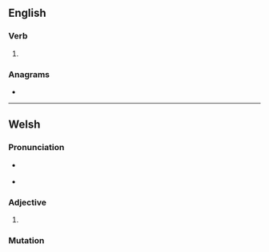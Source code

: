 ==English==

===Verb===
{{head|en|verb form}}

# {{en-past of|lase}}

===Anagrams===
* {{anagrams|en|Dales|Delas|Slade|dales|deals|desal|lades|leads|seal'd|slade}}

----

==Welsh==

===Pronunciation===
* {{a|cy-N}} {{IPA|/ˈlasɛd/|lang=cy}}
* {{a|cy-S}} {{IPA|/ˈlɑːsɛd/|lang=cy}}

===Adjective===
{{head|cy|mutated adjective}}

# {{soft mutation of|glased|lang=cy}}

===Mutation===
{{cy-mut-auto|glased}}
